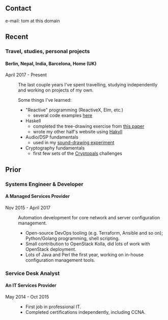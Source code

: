 <article id="resume">
<section id="contact">

## Contact

e-mail: tom at this domain

</section>
<section id="recent">

## Recent

<dl>
<dt>

### Travel, studies, personal projects
#### Berlin, Nepal, India, Barcelona, Home (UK)

<time>
April 2017 - Present
</time>
</dt>
<dd>

The last couple years I've spent travelling, studying independently and working on
projects of my own.

Some things I've learned:

* "Reactive" programming (ReactiveX, Elm, etc.)
  * several code examples [here](/code)
* Haskell
  * completed the tree-drawing exercise from
  [this paper](https://web.cecs.pdx.edu/~mpj/pubs/springschool95.pdf)
  * wrote my other half's website using [Hakyll](https://jaspervdj.be/hakyll/)
* Audio/DSP fundamentals
  * used in my [sound-drawing experiment](/code#Sound_Drawing)
* Cryptography fundamentals
  * first few sets of the [Cryptopals](https://cryptopals.com/) challenges

</dd>
</dl>

</section>
<section id="previous">

## Prior

<div className="managed-services">
<dl>
<dt>

### Systems Engineer & Developer
#### A Managed Services Provider

<time>Nov 2015 - April 2017</time></dt>
<dd>

Automation development for core network and server configuration management.

* Open-source DevOps tooling (e.g. Terraform, Ansible and so on); Python/Golang programming, shell scripting.
* Small contribution to OpenStack Kolla, did lots of work with OpenStack deployment.
* Lots of Java and Perl the first year, working on in-house configuration management tools.

</dd>
</dl>
</div>
<div className="it-services">
<dl>
<dt>

### Service Desk Analyst
#### An IT Services Provider

<time>May 2014 - Oct 2015</time></dt>
<dd>

* First job in professional IT.
* Completed certifications independently, including CCNA.

</dd>
</dl>
</div>
</section>
</article>
